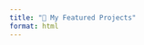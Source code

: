 ```yaml
---
title: "🚀 My Featured Projects"
format: html
---
```


<style>
.fade-in {
  animation: fadeIn 1.2s ease-in-out;
}
@keyframes fadeIn {
  0% { opacity: 0; transform: translateY(20px); }
  100% { opacity: 1; transform: translateY(0); }
}

.card:hover {
  transform: scale(1.03);
  box-shadow: 0px 8px 20px rgba(0, 0, 0, 0.2);
  transition: transform 0.3s ease, box-shadow 0.3s ease;
}
.card {
  transition: transform 0.3s ease, box-shadow 0.3s ease;
  border-radius: 10px;
}
</style>

<div class="container fade-in" style="max-width: 1200px; margin: auto;">

<div class="row row-cols-1 row-cols-md-2 g-4">

<div class="col">
<div class="card h-100 shadow-sm">
<div class="card-body">
<h4>⚽ Predicting Breakout Footballers</h4>
<p><strong>Skills:</strong> Feature Engineering, Classification, SHAP<br>
<strong>Tools:</strong> Python, XGBoost</p>
<p>ML pipeline that predicts which players will break out in the next season using 10M+ data points and SHAP explainability.</p>
<a href="project1.html" class="btn btn-primary mt-2">View Project ➔</a>
</div>
</div>
</div>

<div class="col">
<div class="card h-100 shadow-sm">
<div class="card-body">
<h4>🚗 Power BI Sales Dashboard</h4>
<p><strong>Skills:</strong> Data Modeling, Dashboarding, DAX<br>
<strong>Tools:</strong> Power BI</p>
<p>Interactive report analyzing luxury auto sales by year, region, and product line with KPIs and strategic visuals.</p>
<a href="project2.html" class="btn btn-primary mt-2">View Project ➔</a>
</div>
</div>
</div>

<div class="col">
<div class="card h-100 shadow-sm">
<div class="card-body">
<h4>📊 SQL & Python Retail Analytics</h4>
<p><strong>Skills:</strong> SQL Joins, Subqueries, Visualization<br>
<strong>Tools:</strong> SQLite, Python, Matplotlib</p>
<p>Retail data insights using SQL and Python — uncovering trends in revenue, product lines, and customer regions with code-driven charts.</p>
<a href="project3.html" class="btn btn-primary mt-2">View Project ➔</a>
</div>
</div>
</div>

<div class="col">
  <div class="card h-100 shadow-sm">
    <div class="card-body">
      <h4>💼 Web Scraping: Tech Salaries</h4>
      <p><strong>Skills:</strong> Web Scraping, Visualization, Python<br>
      <strong>Tools:</strong> BeautifulSoup, Pandas, Matplotlib</p>
      <p>Scraped tech job postings to visualize salary trends and identify location-based hiring patterns.</p>
      <a href="project4.html" class="btn btn-primary mt-2">View Project ➔</a>
    </div>
  </div>
</div>

</div>
</div>
